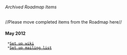 ====== Archived Roadmap Items ======
//Please move completed items from the Roadmap here//

==== May 2012 ====
  *<del>[[Set up wiki]]</del>
  *<del>[[Set up mailing list]]</del>


